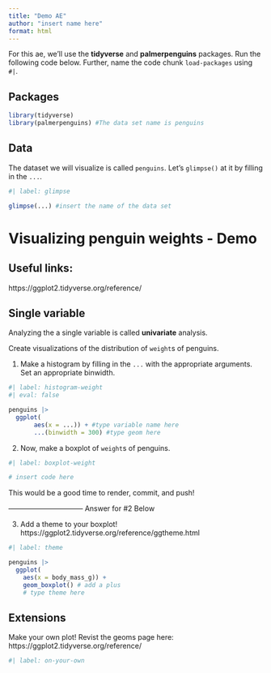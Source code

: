 ```yaml
---
title: "Demo AE"
author: "insert name here"
format: html
---
```


For this ae, we'll use the **tidyverse** and **palmerpenguins** packages. Run the following code below. Further, name the code chunk `load-packages` using `#|`. 

## Packages

```r


library(tidyverse)
library(palmerpenguins) #The data set name is penguins
```

## Data

The dataset we will visualize is called `penguins`. Let's `glimpse()` at it by filling in the `...`.

```r
#| label: glimpse

glimpse(...) #insert the name of the data set

```

# Visualizing penguin weights - Demo

## Useful links:

https://ggplot2.tidyverse.org/reference/

## Single variable

::: callout-note
Analyzing the a single variable is called **univariate** analysis.
:::

Create visualizations of the distribution of `weight`s of penguins.

1.  Make a histogram by filling in the `...` with the appropriate arguments. Set an appropriate binwidth.

```r
#| label: histogram-weight
#| eval: false

penguins |>
  ggplot( 
       aes(x = ...)) + #type variable name here
       ...(binwidth = 300) #type geom here

```

2.  Now, make a boxplot of `weight`s of penguins.

```r
#| label: boxplot-weight

# insert code here

```


::: callout-important
This would be a good time to render, commit, and push!
:::


-------------------------------- Answer for #2 Below

3.  Add a theme to your boxplot! https://ggplot2.tidyverse.org/reference/ggtheme.html

```r
#| label: theme

penguins |>
  ggplot(
    aes(x = body_mass_g)) + 
    geom_boxplot() # add a plus  
    # type theme here

```


## Extensions

Make your own plot! Revist the geoms page here: https://ggplot2.tidyverse.org/reference/

```r
#| label: on-your-own

```